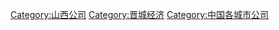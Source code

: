 [[Category:山西公司|Category:山西公司]]
[[Category:晋城经济|Category:晋城经济]]
[[Category:中国各城市公司|Category:中国各城市公司]]
